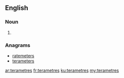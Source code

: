 ==English==

===Noun===
{{head|en|noun plural form}}

# {{plural of|terametre|lang=en}}

===Anagrams===
* [[ratemeters#English|ratemeters]]
* [[terameters#English|terameters]]

[[ar:terametres]]
[[fr:terametres]]
[[ku:terametres]]
[[my:terametres]]